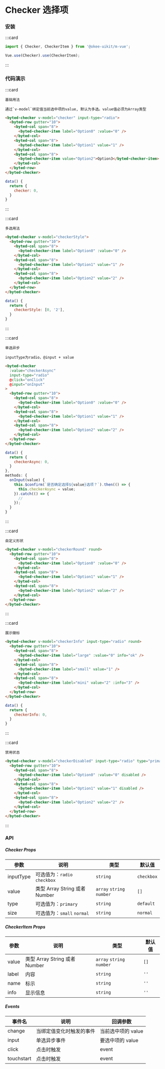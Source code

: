 # Checker 选择项

### 安装

:::card

```javascript
import { Checker, CheckerItem } from '@okee-uikit/m-vue';

Vue.use(Checker).use(CheckerItem);
```

:::

### 代码演示

:::card

```topic
基础用法
```

```desc
通过`v-model`绑定值当前选中项的value, 默认为多选。value值必须为Array类型
```

```html
<byted-checker v-model="checker" input-type="radio">
  <byted-row gutter="10">
    <byted-col span="8">
      <byted-checker-item label="Option0" :value="0" />
    </byted-col>
    <byted-col span="8">
      <byted-checker-item label="Option1" value="1" />
    </byted-col>
    <byted-col span="8">
      <byted-checker-item value="Option2">Option3</byted-checker-item>
    </byted-col>
  </byted-row>
</byted-checker>
```

```javascript
data() {
  return {
    checker: 0,
  }
}
```

:::

:::card

```topic
多选用法
```

```html
<byted-checker v-model="checkerStyle">
  <byted-row gutter="10">
    <byted-col span="8">
      <byted-checker-item label="Option0" :value="0" />
    </byted-col>
    <byted-col span="8">
      <byted-checker-item label="Option1" value="1" />
    </byted-col>
    <byted-col span="8">
      <byted-checker-item label="Option2" value="2" />
    </byted-col>
  </byted-row>
</byted-checker>
```

```javascript
data() {
  return {
    checkerStyle: [0, '2'],
  }
}
```

:::

:::card

```topic
单选异步
```

```desc
inputType为radio，@input + value
```

```html
<byted-checker
  :value="checkerAsync"
  input-type="radio"
  @click="onClick"
  @input="onInput"
>
  <byted-row gutter="10">
    <byted-col span="8">
      <byted-checker-item label="Option0" :value="0" />
    </byted-col>
    <byted-col span="8">
      <byted-checker-item label="Option1" value="1" />
    </byted-col>
    <byted-col span="8">
      <byted-checker-item label="Option2" value="2" />
    </byted-col>
  </byted-row>
</byted-checker>
```

```javascript
data() {
  return {
    checkerAsync: 0,
  }
},
methods: {
  onInput(value) {
    this.$confirm(`是否确定选择${value}选项？`).then(() => {
      this.checkerAsync = value;
    }).catch(() => {
      //
    });
  }
}
```

:::

:::card

```topic
自定义形状
```

```html
<byted-checker v-model="checkerRound" round>
  <byted-row gutter="10">
    <byted-col span="8">
      <byted-checker-item label="Option0" :value="0" />
    </byted-col>
    <byted-col span="8">
      <byted-checker-item label="Option1" value="1" />
    </byted-col>
    <byted-col span="8">
      <byted-checker-item label="Option2" value="2" />
    </byted-col>
  </byted-row>
</byted-checker>
```

:::

:::card

```topic
展示徽标
```

```html
<byted-checker v-model="checkerInfo" input-type="radio" round>
  <byted-row gutter="10">
    <byted-col span="8">
      <byted-checker-item label="large" :value="0" info="ok" />
    </byted-col>
    <byted-col span="8">
      <byted-checker-item label="small" value="1" />
    </byted-col>
    <byted-col span="8">
      <byted-checker-item label="mini" value="2" :info="3" />
    </byted-col>
  </byted-row>
</byted-checker>
```

```javascript
data() {
  return {
    checkerInfo: 0,
  }
}
```

:::

:::card

```topic
禁用状态
```

```html
<byted-checker v-model="checkerDisabled" input-type="radio" type="primary">
  <byted-row gutter="10">
    <byted-col span="8">
      <byted-checker-item label="Option0" :value="0" disabled />
    </byted-col>
    <byted-col span="8">
      <byted-checker-item label="Option1" value="1" disabled />
    </byted-col>
    <byted-col span="8">
      <byted-checker-item label="Option2" value="2" />
    </byted-col>
  </byted-row>
</byted-checker>
```

:::


### API

##### Checker Props

| 参数      | 说明                          | 类型                      | 默认值     |
| --------- | ----------------------------- | ------------------------- | ---------- |
| inputType | 可选值为：`radio` `checkbox`  | `string`                  | `checkbox` |
| value     | 类型 Array String 或者 Number | `array` `string` `number` | `[]`       |
| type      | 可选值为：`primary`           | `string`                  | `default`  |
| size      | 可选值为：`small` `normal`    | `string`                  | `normal`   |

##### CheckerItem Props

| 参数  | 说明                          | 类型                      | 默认值 |
| ----- | ----------------------------- | ------------------------- | ------ |
| value | 类型 Array String 或者 Number | `array` `string` `number` | `[]`   |
| label | 内容                          | `string`                  | `''`   |
| name  | 标示                          | `string`                  | `''`   |
| info  | 显示信息                      | `string`                  | `''`   |

##### Events

| 事件名     | 说明                     | 回调参数           |
| ---------- | ------------------------ | ------------------ |
| change     | 当绑定值变化时触发的事件 | 当前选中项的 value |
| input      | 单选异步事件             | 要选中项的 value   |
| click      | 点击时触发               | event              |
| touchstart | 点击时触发               | event              |
